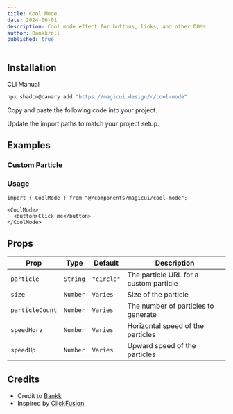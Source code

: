 ```yaml
---
title: Cool Mode
date: 2024-06-01
description: Cool mode effect for buttons, links, and other DOMs
author: Bankkroll
published: true
---
```


<ComponentPreview name="cool-mode-demo" />

## Installation

<Tabs defaultValue="cli">

<TabsList>
  <TabsTrigger value="cli">CLI</TabsTrigger>
  <TabsTrigger value="manual">Manual</TabsTrigger>
</TabsList>
<TabsContent value="cli">

```bash
npx shadcn@canary add "https://magicui.design/r/cool-mode"
```

</TabsContent>

<TabsContent value="manual">

<Steps>

<Step>Copy and paste the following code into your project.</Step>

<ComponentSource name="cool-mode" />

<Step>Update the import paths to match your project setup.</Step>

</Steps>

</TabsContent>

</Tabs>

## Examples

### Custom Particle

<ComponentPreview name="cool-mode-custom" />

### Usage

```tsx
import { CoolMode } from "@/components/magicui/cool-mode";
```

```tsx
<CoolMode>
  <button>Click me</button>
</CoolMode>
```

## Props

| Prop            | Type     | Default    | Description                            |
| --------------- | -------- | ---------- | -------------------------------------- |
| `particle`      | `String` | `"circle"` | The particle URL for a custom particle |
| `size`          | `Number` | `Varies`   | Size of the particle                   |
| `particleCount` | `Number` | `Varies`   | The number of particles to generate    |
| `speedHorz`     | `Number` | `Varies`   | Horizontal speed of the particles      |
| `speedUp`       | `Number` | `Varies`   | Upward speed of the particles          |

## Credits

- Credit to [Bankk](https://www.x.com/bankkroll_eth)
- Inspired by [ClickFusion](https://github.com/BankkRoll/ClickFusion)
